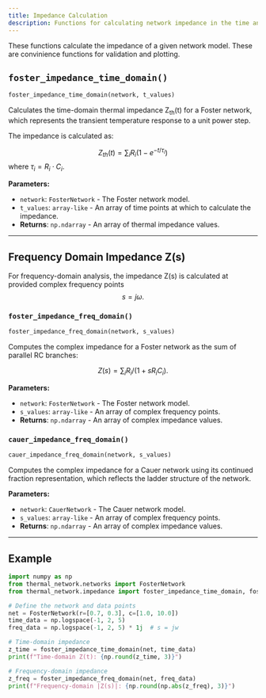 ```yaml
---
title: Impedance Calculation
description: Functions for calculating network impedance in the time and frequency domains.
---
```


These functions calculate the impedance of a given network model. These are convinience functions for validation and plotting.

## `foster_impedance_time_domain()`
```python
foster_impedance_time_domain(network, t_values)
```

Calculates the time-domain thermal impedance Z<sub>th</sub>(t) for a Foster network, which represents the transient temperature response to a unit power step.

The impedance is calculated as:

$$ 
Z_{th}(t) = \sum_i R_i (1 - e^{-t/\tau_i})
$$
where $\tau_i = R_i \cdot C_i$.

**Parameters:**
- `network`: `FosterNetwork` - The Foster network model.
- `t_values`: `array-like` - An array of time points at which to calculate the impedance.
- **Returns**: `np.ndarray` - An array of thermal impedance values.

---

## Frequency Domain Impedance Z(s)

For frequency-domain analysis, the impedance Z(s) is calculated at provided complex frequency points 
$$
s = j\omega.
$$

<Tabs>
<TabItem label="Foster">

### `foster_impedance_freq_domain()`
```python
foster_impedance_freq_domain(network, s_values)
```

Computes the complex impedance for a Foster network as the sum of parallel RC branches:

$$
Z(s) = \sum_i R_i / (1 + sR_iC_i).
$$

**Parameters:**
- `network`: `FosterNetwork` - The Foster network model.
- `s_values`: `array-like` - An array of complex frequency points.
- **Returns**: `np.ndarray` - An array of complex impedance values.

</TabItem>
<TabItem label="Cauer">

### `cauer_impedance_freq_domain()`
```python
cauer_impedance_freq_domain(network, s_values)
```

Computes the complex impedance for a Cauer network using its continued fraction representation, which reflects the ladder structure of the network.

**Parameters:**
- `network`: `CauerNetwork` - The Cauer network model.
- `s_values`: `array-like` - An array of complex frequency points.
- **Returns**: `np.ndarray` - An array of complex impedance values.

</TabItem>
</Tabs>

---

## Example

```python
import numpy as np
from thermal_network.networks import FosterNetwork
from thermal_network.impedance import foster_impedance_time_domain, foster_impedance_freq_domain

# Define the network and data points
net = FosterNetwork(r=[0.7, 0.3], c=[1.0, 10.0])
time_data = np.logspace(-1, 2, 5)
freq_data = np.logspace(-1, 2, 5) * 1j  # s = jw

# Time-domain impedance
z_time = foster_impedance_time_domain(net, time_data)
print(f"Time-domain Z(t): {np.round(z_time, 3)}")

# Frequency-domain impedance
z_freq = foster_impedance_freq_domain(net, freq_data)
print(f"Frequency-domain |Z(s)|: {np.round(np.abs(z_freq), 3)}")
```
